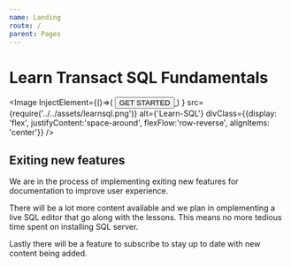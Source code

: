 ```yaml
---
name: Landing
route: /
parent: Pages
---
```



<style jsx="true">{`
    .img-div{
        display: flex;
        justify-content: space-around;
        align-items: center;
    }

    [alt="Learn-SQL"]{
        position: relative;
        width: 40%;
        
        
    }
    
.myButton {
	-moz-box-shadow:inset 0px 34px 0px -15px #b54b3a;
	-webkit-box-shadow:inset 0px 34px 0px -15px #b54b3a;
	box-shadow:inset 0px 34px 0px -15px #b54b3a;
	background-color:#a73f2d;
	cursor:pointer;
	color:#ffffff;
	
	font-size:15px;
	
	padding:9px 23px;
	text-decoration:none;
	text-shadow:0px -1px 0px #7a2a1d;
	border: 0px Solid transparent;
	border-radius: 5px;
}
.myButton:hover {
	background-color:#b34332;
}
.myButton:active {
	position:relative;
	top:1px;
}
        

`}</style>

# Learn Transact SQL Fundamentals

<SubTitle/>
<div className="img-div">


</div>

<Image 
InjectElement={()=>(
	<a href="/introduction">
    	<button className="myButton">GET STARTED</button>
	</a>
	)
}
src={require('../../assets/learnsql.png')} 
alt={'Learn-SQL'} 
divClass={{display: 'flex', justifyContent:'space-around', flexFlow:'row-reverse', alignItems: 'center'}}
/>

## Exiting new features

We are in the process of implementing exiting new features for documentation to improve user experience.

There will be a lot more content available and we plan in omplementing a live SQL editor that go along with the lessons. This means no more tedious time spent on installing SQL server.

Lastly there will be a feature to subscribe to stay up to date with new content being added.

<SQLEditor/>


